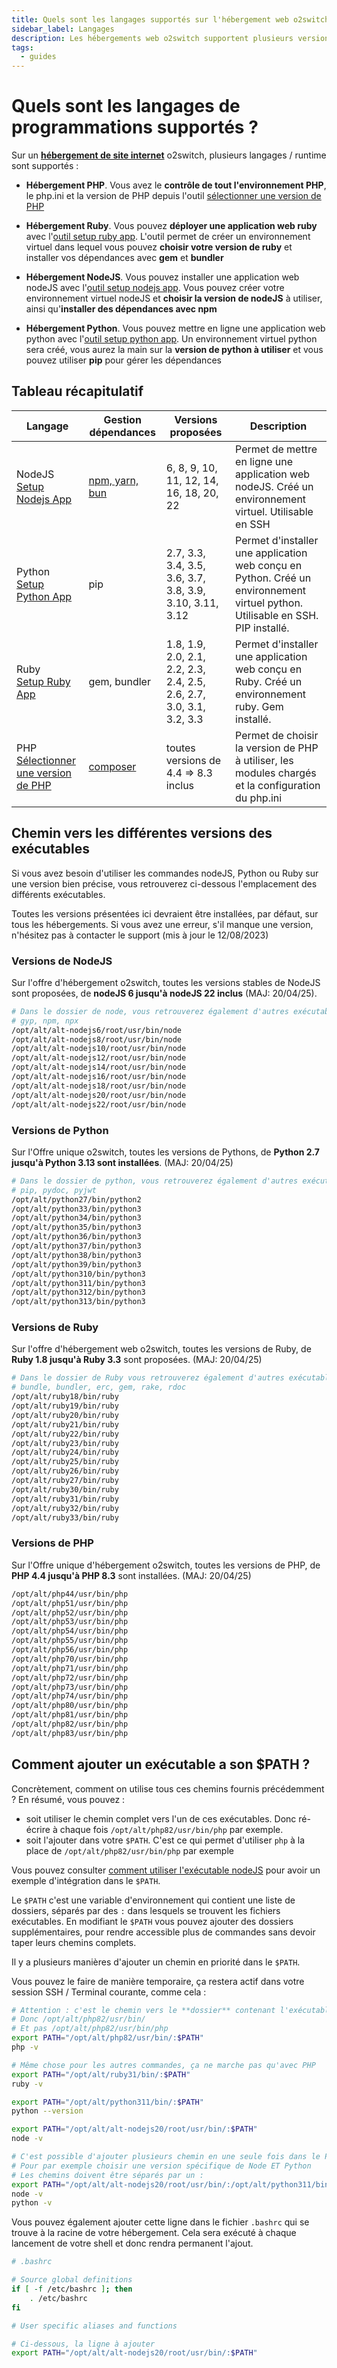```yaml
---
title: Quels sont les langages supportés sur l'hébergement web o2switch ? 
sidebar_label: Langages
description: Les hébergements web o2switch supportent plusieurs versions de PHP, NodeJS, Python et Ruby
tags:
  - guides
---
```

# Quels sont les langages de programmations supportés ?

Sur un **[hébergement de site internet](https://www.o2switch.fr/hebergement-illimite/)** o2switch, plusieurs langages /
runtime sont supportés :
  * **Hébergement PHP**. Vous avez le **contrôle de tout l'environnement PHP**, le php.ini et la version de PHP depuis
    l'outil [sélectionner une version de PHP](/cpanel/logiciels/hebergement-php-multi-version)

    <ToolCard tool="lvephpsel" />

  * **Hébergement Ruby**. Vous pouvez **déployer une application web ruby** avec l'[outil setup ruby
    app](/cpanel/logiciels/hebergement-ruby-multi-version). L'outil permet de créer un environnement virtuel dans lequel
    vous pouvez **choisir votre version de ruby** et installer vos dépendances avec **gem** et **bundler**

    <ToolCard tool="lverubysel" />

  * **Hébergement NodeJS**. Vous pouvez installer une application web nodeJS avec l'[outil setup nodejs
    app](/cpanel/logiciels/hebergement-nodejs-multi-version). Vous pouvez créer votre environnement virtuel nodeJS et
    **choisir la version de nodeJS** à utiliser, ainsi qu'**installer des dépendances avec npm**

    <ToolCard tool="lvenodejssel" />

  * **Hébergement Python**. Vous pouvez mettre en ligne une application web python avec l'[outil setup python
    app](/cpanel/logiciels/hebergement-python-multi-version). Un environnement virtuel python sera créé, vous aurez la
    main sur la **version de python à utiliser** et vous pouvez utiliser **pip** pour gérer les dépendances

    <ToolCard tool="lvepythonsel" />

## Tableau récapitulatif

| Langage | Gestion dépendances | Versions proposées | Description |
|---|---|---|---|
| NodeJS<br/>[Setup Nodejs App](/cpanel/logiciels/hebergement-nodejs-multi-version) | [npm, yarn, bun](/guides/nodejs/utiliser-binaire-nodejs-npm-yarn) | 6, 8, 9, 10, 11, 12, 14, 16, 18, 20, 22  | Permet de mettre en ligne une application web nodeJS. Créé un environnement virtuel. Utilisable en SSH |
| Python<br/>[Setup Python App](/cpanel/logiciels/hebergement-python-multi-version) | pip | 2.7, 3.3, 3.4, 3.5, 3.6, 3.7, 3.8, 3.9, 3.10, 3.11, 3.12 | Permet d'installer une application web conçu en Python. Créé un environnement virtuel python. Utilisable en SSH. PIP installé. |
| Ruby<br/>[Setup Ruby App](/cpanel/logiciels/hebergement-ruby-multi-version) | gem, bundler | 1.8, 1.9, 2.0, 2.1, 2.2, 2.3, 2.4, 2.5, 2.6, 2.7, 3.0, 3.1, 3.2, 3.3 | Permet d'installer une application web conçu en Ruby. Créé un environnement ruby. Gem installé. |
| PHP<br/>[Sélectionner une version de PHP](/cpanel/logiciels/hebergement-php-multi-version) | [composer](/guides/php/installer-composer) | toutes versions de 4.4 ⇒ 8.3 inclus| Permet de choisir la version de PHP à utiliser, les modules chargés et la configuration du php.ini |

## Chemin vers les différentes versions des exécutables

Si vous avez besoin d'utiliser les commandes nodeJS, Python ou Ruby sur une version bien précise, vous retrouverez
ci-dessous l'emplacement des différents exécutables. 

Toutes les versions présentées ici devraient être installées, par défaut, sur tous les hébergements. Si vous avez une
erreur, s'il manque une version, n'hésitez pas à contacter le support (mis à jour le 12/08/2023)

### Versions de NodeJS

Sur l'offre d'hébergement o2switch, toutes les versions stables de NodeJS sont proposées, de **nodeJS 6 jusqu'à nodeJS
22 inclus** (MAJ: 20/04/25).

```bash title="Chemin vers les différentes versions des exécutables NodeJS"
# Dans le dossier de node, vous retrouverez également d'autres exécutables comme 
# gyp, npm, npx
/opt/alt/alt-nodejs6/root/usr/bin/node
/opt/alt/alt-nodejs8/root/usr/bin/node
/opt/alt/alt-nodejs10/root/usr/bin/node
/opt/alt/alt-nodejs12/root/usr/bin/node
/opt/alt/alt-nodejs14/root/usr/bin/node
/opt/alt/alt-nodejs16/root/usr/bin/node
/opt/alt/alt-nodejs18/root/usr/bin/node
/opt/alt/alt-nodejs20/root/usr/bin/node
/opt/alt/alt-nodejs22/root/usr/bin/node
```

### Versions de Python

Sur l'Offre unique o2switch, toutes les versions de Pythons, de **Python 2.7 jusqu'à Python 3.13 sont installées**.
(MAJ: 20/04/25)

```bash title="Chemin vers les différentes versions des exécutables Python"
# Dans le dossier de python, vous retrouverez également d'autres exécutables comme 
# pip, pydoc, pyjwt
/opt/alt/python27/bin/python2
/opt/alt/python33/bin/python3
/opt/alt/python34/bin/python3
/opt/alt/python35/bin/python3
/opt/alt/python36/bin/python3
/opt/alt/python37/bin/python3
/opt/alt/python38/bin/python3
/opt/alt/python39/bin/python3
/opt/alt/python310/bin/python3
/opt/alt/python311/bin/python3
/opt/alt/python312/bin/python3
/opt/alt/python313/bin/python3
```

### Versions de Ruby

Sur l'offre d'hébergement web o2switch, toutes les versions de Ruby, de **Ruby 1.8 jusqu'à Ruby 3.3** sont proposées.
(MAJ: 20/04/25)

```bash title="Chemin vers les différentes versions des exécutables Ruby"
# Dans le dossier de Ruby vous retrouverez également d'autres exécutables comme 
# bundle, bundler, erc, gem, rake, rdoc
/opt/alt/ruby18/bin/ruby
/opt/alt/ruby19/bin/ruby
/opt/alt/ruby20/bin/ruby
/opt/alt/ruby21/bin/ruby
/opt/alt/ruby22/bin/ruby
/opt/alt/ruby23/bin/ruby
/opt/alt/ruby24/bin/ruby
/opt/alt/ruby25/bin/ruby
/opt/alt/ruby26/bin/ruby
/opt/alt/ruby27/bin/ruby
/opt/alt/ruby30/bin/ruby
/opt/alt/ruby31/bin/ruby
/opt/alt/ruby32/bin/ruby
/opt/alt/ruby33/bin/ruby
```

### Versions de PHP

Sur l'Offre unique d'hébergement o2switch, toutes les versions de PHP, de **PHP 4.4 jusqu'à PHP 8.3** sont installées. 
(MAJ: 20/04/25)

```bash title="Chemin vers les différentes versions des exécutables PHP"
/opt/alt/php44/usr/bin/php
/opt/alt/php51/usr/bin/php
/opt/alt/php52/usr/bin/php
/opt/alt/php53/usr/bin/php
/opt/alt/php54/usr/bin/php
/opt/alt/php55/usr/bin/php
/opt/alt/php56/usr/bin/php
/opt/alt/php70/usr/bin/php
/opt/alt/php71/usr/bin/php
/opt/alt/php72/usr/bin/php
/opt/alt/php73/usr/bin/php
/opt/alt/php74/usr/bin/php
/opt/alt/php80/usr/bin/php
/opt/alt/php81/usr/bin/php
/opt/alt/php82/usr/bin/php
/opt/alt/php83/usr/bin/php
```

## Comment ajouter un exécutable a son $PATH ?

Concrètement, comment on utilise tous ces chemins fournis précédemment ? En résumé, vous pouvez :

  * soit utiliser le chemin complet vers l'un de ces exécutables. Donc ré-écrire à chaque fois
    `/opt/alt/php82/usr/bin/php` par exemple.
  * soit l'ajouter dans votre `$PATH`. C'est ce qui permet d'utiliser `php` à la place de `/opt/alt/php82/usr/bin/php`
    par exemple

Vous pouvez consulter [comment utiliser l'exécutable nodeJS](/guides/nodejs/utiliser-binaire-nodejs-npm-yarn) pour avoir
un exemple d'intégration dans le `$PATH`.

Le `$PATH` c'est une variable d'environnement qui contient une liste de dossiers, séparés par des `:` dans lesquels se
trouvent les fichiers exécutables. En modifiant le `$PATH` vous pouvez ajouter des dossiers supplémentaires, pour rendre
accessible plus de commandes sans devoir taper leurs chemins complets.

Il y a plusieurs manières d'ajouter un chemin en priorité dans le `$PATH`. 

Vous pouvez le faire de manière temporaire, ça restera actif dans votre session SSH / Terminal courante, comme cela : 

```bash title="Modification du $PATH"
# Attention : c'est le chemin vers le **dossier** contenant l'exécutable qu'il faut renseigner !
# Donc /opt/alt/php82/usr/bin/
# Et pas /opt/alt/php82/usr/bin/php
export PATH="/opt/alt/php82/usr/bin/:$PATH"
php -v 

# Même chose pour les autres commandes, ça ne marche pas qu'avec PHP 
export PATH="/opt/alt/ruby31/bin/:$PATH"
ruby -v 

export PATH="/opt/alt/python311/bin/:$PATH"
python --version

export PATH="/opt/alt/alt-nodejs20/root/usr/bin/:$PATH"
node -v 

# C'est possible d'ajouter plusieurs chemin en une seule fois dans le PATH
# Pour par exemple choisir une version spécifique de Node ET Python
# Les chemins doivent être séparés par un :
export PATH="/opt/alt/alt-nodejs20/root/usr/bin/:/opt/alt/python311/bin/:$PATH"
node -v 
python -v
```

Vous pouvez également ajouter cette ligne dans le fichier `.bashrc` qui se trouve à la racine de votre hébergement. Cela
sera exécuté à chaque lancement de votre shell et donc rendra permanent l'ajout.

```bash title="Modification persistante du $PATH via le .bashrc"
# .bashrc

# Source global definitions
if [ -f /etc/bashrc ]; then
	. /etc/bashrc
fi

# User specific aliases and functions

# Ci-dessous, la ligne à ajouter 
export PATH="/opt/alt/alt-nodejs20/root/usr/bin/:$PATH"
```


